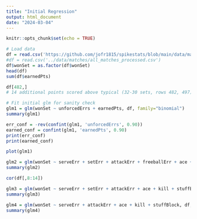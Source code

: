 ```yaml
---
title: "Initial Regression"
output: html_document
date: "2024-03-04"
---
```


```r
knitr::opts_chunk$set(echo = TRUE)
```

```r
# Load data
df = read.csv('https://github.com/jofr1815/spikestats/blob/main/data/matches/all_matches_processed.csv')
#df = read.csv('../data/matches/all_matches_processed.csv')
df$wonSet = as.factor(df$wonSet)
head(df)
sum(df$earnedPts)
```

```r
df[482,]
# 14 additional points scored above typical (32-30 sets, rows 482, 497)
```

```r
# Fit initial glm for sanity check
glm1 = glm(wonSet ~ unforcedErrs + earnedPts, df, family="binomial")
summary(glm1)
```

```r
err_conf = -rev(confint(glm1, 'unforcedErrs', 0.90))
earned_conf = confint(glm1, 'earnedPts', 0.90)
print(err_conf)
print(earned_conf)
```

```r
plot(glm1)
```



```r
glm2 = glm(wonSet ~ serveErr + setErr + attackErr + freeballErr + ace + kill + stuffBlock, df, family="binomial")
summary(glm2)
```

```r
cor(df[,8:14])
```


```r
glm3 = glm(wonSet ~ serveErr + setErr + attackErr + ace + kill + stuffBlock, df, family="binomial")
summary(glm3)
```

```r
glm4 = glm(wonSet ~ serveErr + attackErr + ace + kill + stuffBlock, df, family="binomial")
summary(glm4)
```

